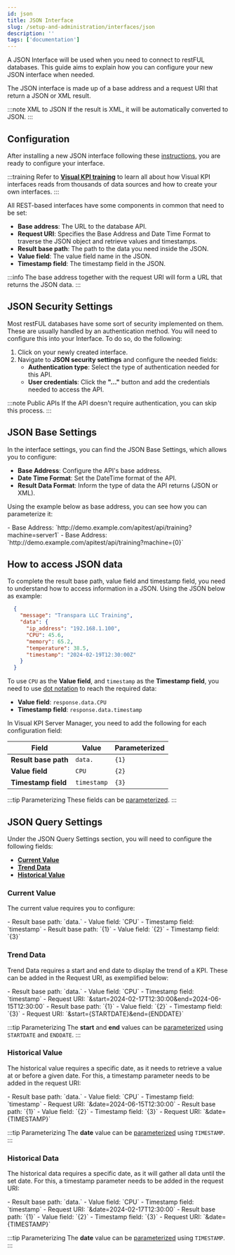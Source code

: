 ```yaml
---
id: json
title: JSON Interface
slug: /setup-and-administration/interfaces/json
description: ''
tags: ['documentation']
---
```



A JSON Interface will be used when you need to connect to restFUL databases. This guide aims to explain how you can configure your new JSON interface when needed.

The JSON interface is made up of a base address and a request URI that return a JSON or XML result.

:::note XML to JSON
If the result is XML, it will be automatically converted to JSON.
:::

## Configuration

After installing a new JSON interface following these [instructions](/docs/setup-and-administration/interfaces/configuration), you are ready to configure your interface.

:::training
Refer to **[Visual KPI training](https://www.transpara.com/lesson/creating-json-interfaces-rest-2/)** to learn all about how Visual KPI interfaces reads from thousands of data sources and how to create your own interfaces.
:::

All REST-based interfaces have some components in common that need to be set:

- **Base address**:  The URL to the database API.
- **Request URI**: Specifies the Base Address and Date Time Format to traverse the JSON object and retrieve values and timestamps.
- **Result base path**: The path to the data you need inside the JSON.
- **Value field**: The value field name in the JSON.
- **Timestamp field**: The timestamp field in the JSON.

:::info
The base address together with the request URI will form a URL that returns the JSON data.
:::

## JSON Security Settings

Most restFUL databases have some sort of security  implemented on them. These are usually handled by an authentication method. You will need to configure this into your Interface. To do so, do the following:

1. Click on your newly created interface.
2. Navigate to **JSON security settings** and configure the needed fields:
    - **Authentication type**: Select the type of authentication needed for this API.
    - **User credentials**: Click the **"..."** button and add the credentials needed to access the API.

:::note Public APIs
If the API doesn't require authentication, you can skip this process.
:::

## JSON Base Settings

In the interface settings, you can find the JSON Base Settings, which allows you to configure:

- **Base Address**: Configure the API's base address.
- **Date Time Format**: Set the DateTime format of the API.
- **Result Data Format**: Inform the type of data the API returns (JSON or XML).

Using the example below as base address, you can see how you can parameterize it:

<Tabs>
  <TabItem value="Hard Coded" label="Hard Coded" default>
    - Base Address: `http://demo.example.com/apitest/api/training?machine=server1`
  </TabItem>
  <TabItem value="Parameterized" label="Parameterized">
    - Base Address: `http://demo.example.com/apitest/api/training?machine={0}`
  </TabItem>
</Tabs>

## How to access JSON data

To complete the result base path, value field and timestamp field, you need to understand how to access information in a JSON. Using the JSON below as example:

```json
  {
    "message": "Transpara LLC Training",
    "data": {
      "ip_address": "192.168.1.100",
      "CPU": 45.6,
      "memory": 65.2,
      "temperature": 38.5,
      "timestamp": "2024-02-19T12:30:00Z"
    }
  }
```

To use `CPU` as the **Value field**, and `timestamp` as the **Timestamp field**, you need to use [dot notation](https://developer.mozilla.org/en-US/docs/Web/JavaScript/Reference/Operators/Property_accessors#dot_notation) to reach the required data:

- **Value field**: `response.data.CPU`
- **Timestamp field**: `response.data.timestamp`

In Visual KPI Server Manager, you need to add the following for each configuration field:

| Field               | Value              | Parameterized |
|---------------------|--------------------|---------------|
| **Result base path**| `data.`            | `{1}`         |
| **Value field**     | `CPU`              | `{2}`         |
| **Timestamp field** | `timestamp`        | `{3}`         |

:::tip Parameterizing
These fields can be [parameterized](/docs/setup-and-administration/interfaces/parameterizing).
:::

## JSON Query Settings

Under the JSON Query Settings section, you will need to configure the following fields:

- **[Current Value](#current-value)**
- **[Trend Data](#trend-data)**
- **[Historical Value](#historical-value)**

### Current Value

The current value requires you to configure:

<Tabs>
  <TabItem value="Hard Coded" label="Hard Coded">
    - Result base path: `data.`
    - Value field: `CPU`
    - Timestamp field: `timestamp`
  </TabItem>
  <TabItem value="Parameterized" label="Parameterized" default>
    - Result base path: `{1}`
    - Value field: `{2}`
    - Timestamp field: `{3}`
  </TabItem>
</Tabs>

### Trend Data

Trend Data requires a start and end date to display the trend of a KPI. These can be added in the Request URI, as exemplified below:

<Tabs>
  <TabItem value="Hard Coded" label="Hard Coded" default>
    - Result base path: `data.`
    - Value field: `CPU`
    - Timestamp field: `timestamp`
    - Request URI: `&start=2024-02-17T12:30:00&end=2024-06-15T12:30:00`
  </TabItem>
  <TabItem value="Parameterized" label="Parameterized">
    - Result base path: `{1}`
    - Value field: `{2}`
    - Timestamp field: `{3}`
    - Request URI: `&start={STARTDATE}&end={ENDDATE}`
  </TabItem>
</Tabs>

:::tip Parameterizing
The **start** and **end** values can be [parameterized](/docs/setup-and-administration/interfaces/parameterizing) using `STARTDATE` and `ENDDATE`.
:::

### Historical Value

The historical value requires a specific date, as it needs to retrieve a value at or before a given date. For this, a timestamp parameter needs to be added in the request URI:

<Tabs>
  <TabItem value="Hard Coded" label="Hard Coded" default>
    - Result base path: `data.`
    - Value field: `CPU`
    - Timestamp field: `timestamp`
    - Request URI: `&date=2024-06-15T12:30:00`
  </TabItem>
  <TabItem value="Parameterized" label="Parameterized">
    - Result base path: `{1}`
    - Value field: `{2}`
    - Timestamp field: `{3}`
    - Request URI: `&date={TIMESTAMP}`
  </TabItem>
</Tabs>

:::tip Parameterizing
The **date** value can be [parameterized](/docs/setup-and-administration/interfaces/parameterizing) using `TIMESTAMP`.
:::

### Historical Data

The historical data requires a specific date, as it will gather all data until the set date. For this, a timestamp parameter needs to be added in the request URI:

<Tabs>
  <TabItem value="Hard Coded" label="Hard Coded" default>
    - Result base path: `data.`
    - Value field: `CPU`
    - Timestamp field: `timestamp`
    - Request URI: `&date=2024-02-17T12:30:00`
  </TabItem>
  <TabItem value="Parameterized" label="Parameterized">
    - Result base path: `{1}`
    - Value field: `{2}`
    - Timestamp field: `{3}`
    - Request URI: `&date={TIMESTAMP}`
  </TabItem>
</Tabs>

:::tip Parameterizing
The **date** value can be [parameterized](/docs/setup-and-administration/interfaces/parameterizing) using `TIMESTAMP`.
:::
